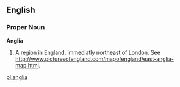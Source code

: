 ==English==
===Proper Noun===
'''Anglia'''

# A region in England, immediatly northeast of London.  See http://www.picturesofengland.com/mapofengland/east-anglia-map.html.

[[pl:anglia]]